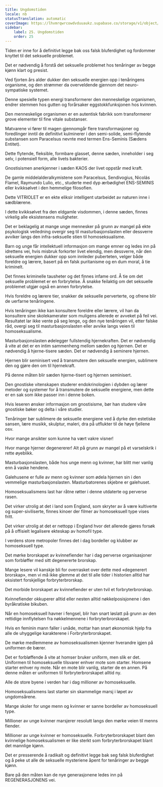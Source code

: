 ```yaml
---
title: Ungdomstiden
locale: nb
statusTranslation: automatic
coverImage: https://lhvmrqwrcowdvduuaukz.supabase.co/storage/v1/object/public/strapi-uploads/small_cover-educacion-fundamental.webp-2d51a7828a2b1309555be27f7e2a61a0.webp
sidebar:
    label: 25. Ungdomstiden
    order: 25
---
```

Tiden er inne for å definitivt legge bak oss falsk bluferdighet og fordommer knyttet til det seksuelle problemet.

Det er nødvendig å forstå det seksuelle problemet hos tenåringer av begge kjønn klart og presist.

Ved fjorten års alder dukker den seksuelle energien opp i tenåringens organisme, og den strømmer da overveldende gjennom det neuro-sympatiske systemet.

Denne spesielle typen energi transformerer den menneskelige organismen, endrer stemmen hos gutten og forårsaker eggstokkfunksjonen hos kvinnen.

Den menneskelige organismen er en autentisk fabrikk som transformerer grove elementer til fine vitale substanser.

Matvarene vi fører til magen gjennomgår flere transformasjoner og foredlinger inntil de definitivt kulminerer i den semi-solide, semi-flytende substansen som Paracelsus nevnte med termen Ens-Seminis (Sædens Entitet).

Dette flytende, fleksible, formbare glasset, denne sæden, inneholder i seg selv, i potensiell form, alle livets bakterier.

Gnostisismen anerkjenner i sæden KAOS der livet oppstår med kraft.

De gamle middelalderalkymistene som Paracelsus, Sendivogius, Nicolás Flamel, Raymundo Lulio, etc., studerte med dyp ærbødighet ENS-SEMINIS eller kvikksølvet i den hemmelige filosofien.

Dette VITRIOLET er en ekte eliksir intelligent utarbeidet av naturen inne i sædblærene.

I dette kvikksølvet fra den eldgamle visdommen, i denne sæden, finnes virkelig alle eksistensens muligheter.

Det er beklagelig at mange unge mennesker på grunn av mangel på ekte psykologisk veiledning overgir seg til masturbasjonslasten eller dessverre avviker langs den infra-seksuelle stien til homoseksualisme.

Barn og unge får intellektuell informasjon om mange emner og ledes inn på idrettens vei, hvis misbruk forkorter livet elendig, men dessverre, når den seksuelle energien dukker opp som innleder puberteten, velger både foreldre og lærere, basert på en falsk puritanisme og en dum moral, å tie kriminelt.

Det finnes kriminelle tausheter og det finnes infame ord. Å tie om det seksuelle problemet er en forbrytelse. Å snakke feilaktig om det seksuelle problemet utgjør også en annen forbrytelse.

Hvis foreldre og lærere tier, snakker de seksuelle perverterte, og ofrene blir de uerfarne tenåringene.

Hvis tenåringen ikke kan konsultere foreldre eller lærere, vil han da konsultere sine skolekamerater som muligens allerede er avveket på feil vei. Resultatet lar ikke vente på seg lenge, og den nye tenåringen vil, etter falske råd, overgi seg til masturbasjonslasten eller avvike langs veien til homoseksualisme.

Masturbasjonslasten ødelegger fullstendig hjernekraften. Det er nødvendig å vite at det er en intim sammenheng mellom sæden og hjernen. Det er nødvendig å hjerne-tisere sæden. Det er nødvendig å seminere hjernen.

Hjernen blir seminisert ved å transmutere den seksuelle energien, sublimere den og gjøre den om til hjernekraft.

På denne måten blir sæden hjerne-tisert og hjernen seminisert.

Den gnostiske vitenskapen studerer endokrinologien i dybden og lærer metoder og systemer for å transmutere de seksuelle energiene, men dette er en sak som ikke passer inn i denne boken.

Hvis leseren ønsker informasjon om gnostisisme, bør han studere våre gnostiske bøker og delta i våre studier.

Tenåringer bør sublimere de seksuelle energiene ved å dyrke den estetiske sansen, lære musikk, skulptur, maleri, dra på utflukter til de høye fjellene osv.

Hvor mange ansikter som kunne ha vært vakre visner!

Hvor mange hjerner degenererer! Alt på grunn av mangel på et varselskrik i rette øyeblikk.

Masturbasjonslasten, både hos unge menn og kvinner, har blitt mer vanlig enn å vaske hendene.

Galehusene er fulle av menn og kvinner som ødela hjernen sin i den vemmelige masturbasjonslasten. Masturbatorenes skjebne er galehuset.

Homoseksualismens last har råtne røtter i denne utdaterte og perverse rasen.

Det virker utrolig at det i land som England, som skryter av å være kultiverte og super-siviliserte, finnes kinoer der filmer av homoseksuell type vises fritt.

Det virker utrolig at det er nettopp i England hvor det allerede gjøres forsøk på å offisielt legalisere ekteskap av homofil type.

I verdens store metropoler finnes det i dag bordeller og klubber av homoseksuell type.

Det mørke brorskapet av kvinnefiender har i dag perverse organisasjoner som forbløffer med sitt degenererte brorskap.

Mange lesere vil kanskje bli for overrasket over dette med «degenerert brorskap», men vi må ikke glemme at det til alle tider i historien alltid har eksistert forskjellige forbryterbrorskap.

Det morbide brorskapet av kvinnefiender er uten tvil et forbryterbrorskap.

Kvinnefiender okkuperer alltid eller nesten alltid nøkkelposisjonene i den byråkratiske bikuben.

Når en homoseksuell havner i fengsel, blir han snart løslatt på grunn av den rettidige innflytelsen fra nøkkelmennene i forbryterbrorskapet.

Hvis en feminin mann faller i unåde, mottar han snart økonomisk hjelp fra alle de uhyggelige karakterene i Forbryterbrorskapet.

De mørke medlemmene av homoseksualismen kjenner hverandre igjen på uniformen de bærer.

Det er forbløffende å vite at homser bruker uniform, men slik er det. Uniformen til homoseksuelle tilsvarer enhver mote som starter. Homsene starter enhver ny mote. Når en mote blir vanlig, starter de en annen. På denne måten er uniformen til forbryterbrorskapet alltid ny.

Alle de store byene i verden har i dag millioner av homoseksuelle.

Homoseksualismens last starter sin skammelige marsj i løpet av ungdomsårene.

Mange skoler for unge menn og kvinner er sanne bordeller av homoseksuell type.

Millioner av unge kvinner marsjerer resolutt langs den mørke veien til menns fiender.

Millioner av unge kvinner er homoseksuelle. Forbryterbrorskapet blant den kvinnelige homoseksualismen er like sterkt som forbryterbrorskapet blant det mannlige kjønn.

Det er presserende å radikalt og definitivt legge bak seg falsk bluferdighet og å peke ut alle de seksuelle mysteriene åpent for tenåringer av begge kjønn.

Bare på den måten kan de nye generasjonene ledes inn på REGENERASJONENS vei.

